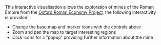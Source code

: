 <p>
This interactive visualisation allows the exploration of mines of the Roman Empire from the <a href="oxrep.classics.ox.ac.uk">Oxford Roman Economy Project</a>, the following interactivity is provided:

- Change the base map and marker icons with the controls above
- Zoom and pan the map to target interesting regions
- Click icons for a "popup" providing further information about the mine